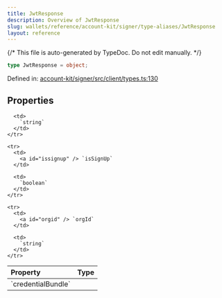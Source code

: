 ```yaml
---
title: JwtResponse
description: Overview of JwtResponse
slug: wallets/reference/account-kit/signer/type-aliases/JwtResponse
layout: reference
---
```


{/* This file is auto-generated by TypeDoc. Do not edit manually. */}

```ts
type JwtResponse = object;
```

Defined in: [account-kit/signer/src/client/types.ts:130](https://github.com/alchemyplatform/aa-sdk/blob/ad165355d980f9a16dd388088895bfc851df8656/account-kit/signer/src/client/types.ts#L130)

## Properties

<table>
  <thead>
    <tr>
      <th align="left">Property</th>
      <th align="left">Type</th>
    </tr>
  </thead>

  <tbody>
    <tr>
      <td>
        <a id="credentialbundle" /> `credentialBundle`
      </td>

      <td>
        `string`
      </td>
    </tr>

    <tr>
      <td>
        <a id="issignup" /> `isSignUp`
      </td>

      <td>
        `boolean`
      </td>
    </tr>

    <tr>
      <td>
        <a id="orgid" /> `orgId`
      </td>

      <td>
        `string`
      </td>
    </tr>

  </tbody>
</table>
